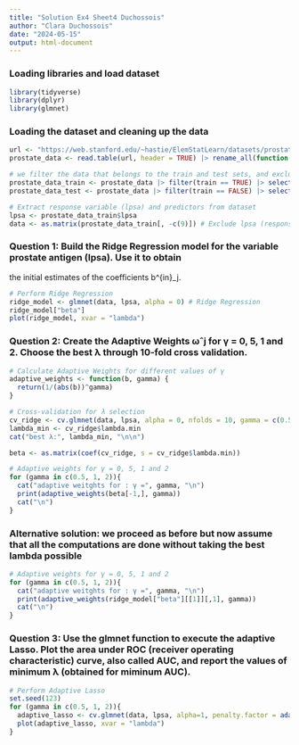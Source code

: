 ```yaml
---
title: "Solution Ex4 Sheet4 Duchossois"
author: "Clara Duchossois"
date: "2024-05-15"
output: html-document
---
```


### Loading libraries and load dataset

```r
library(tidyverse)
library(dplyr)
library(glmnet)
```

### Loading the dataset and cleaning up the data

```r
url <- "https://web.stanford.edu/~hastie/ElemStatLearn/datasets/prostate.data"
prostate_data <- read.table(url, header = TRUE) |> rename_all(function(x) gsub(" ", "", x)) |> mutate(across(c(lcavol,lbph,lcp,pgg45,lpsa), as.double))

# we filter the data that belongs to the train and test sets, and exclude the 'train' column
prostate_data_train <- prostate_data |> filter(train == TRUE) |> select(-c(10))
prostate_data_test <- prostate_data |> filter(train == FALSE) |> select(-c(10))

# Extract response variable (lpsa) and predictors from dataset
lpsa <- prostate_data_train$lpsa
data <- as.matrix(prostate_data_train[, -c(9)]) # Exclude lpsa (response)
```


### Question 1: Build the Ridge Regression model for the variable prostate antigen (lpsa). Use it to obtain
the initial estimates of the coefficients b^{in}_j.

```r
# Perform Ridge Regression
ridge_model <- glmnet(data, lpsa, alpha = 0) # Ridge Regression
ridge_model["beta"]
plot(ridge_model, xvar = "lambda")
```

### Question 2: Create the Adaptive Weights ωˆj for γ = 0, 5, 1 and 2. Choose the best λ through 10-fold cross validation.

```r
# Calculate Adaptive Weights for different values of γ
adaptive_weights <- function(b, gamma) {
  return(1/(abs(b))^gamma)
}

# Cross-validation for λ selection
cv_ridge <- cv.glmnet(data, lpsa, alpha = 0, nfolds = 10, gamma = c(0.5, 1, 2)) 
lambda_min <- cv_ridge$lambda.min
cat("best λ:", lambda_min, "\n\n")

beta <- as.matrix(coef(cv_ridge, s = cv_ridge$lambda.min))

# Adaptive weights for γ = 0, 5, 1 and 2
for (gamma in c(0.5, 1, 2)){
  cat("adaptive weitghts for : γ =", gamma, "\n")
  print(adaptive_weights(beta[-1,], gamma))
  cat("\n")
}
```

### Alternative solution: we proceed as before but now assume that all the computations are done without taking the best lambda possible

```r
# Adaptive weights for γ = 0, 5, 1 and 2
for (gamma in c(0.5, 1, 2)){
  cat("adaptive weitghts for : γ =", gamma, "\n")
  print(adaptive_weights(ridge_model["beta"][[1]][,1], gamma))
  cat("\n")
}
```

### Question 3: Use the glmnet function to execute the adaptive Lasso. Plot the area under ROC (receiver operating characteristic) curve, also called AUC, and report the values of minimum λ (obtained for miminum AUC).

```r
# Perform Adaptive Lasso
set.seed(123)
for (gamma in c(0.5, 1, 2)){
  adaptive_lasso <- cv.glmnet(data, lpsa, alpha=1, penalty.factor = adaptive_weights(beta[-1,], gamma))
  plot(adaptive_lasso, xvar = "lambda")
}
```

